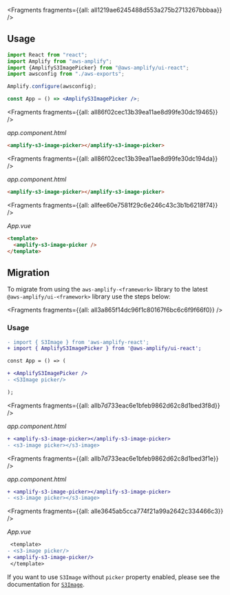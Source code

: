 


<Fragments fragments={{all: all1219ae6245488d553a275b2713267bbbaa}} />

## Usage

<FilterContent framework="react">

```jsx
import React from "react";
import Amplify from "aws-amplify";
import {AmplifyS3ImagePicker} from "@aws-amplify/ui-react";
import awsconfig from "./aws-exports";

Amplify.configure(awsconfig);

const App = () => <AmplifyS3ImagePicker />;
```

</FilterContent>

<FilterContent framework="angular">




<Fragments fragments={{all: all86f02cec13b39ea11ae8d99fe30dc19465}} />

_app.component.html_

```html
<amplify-s3-image-picker></amplify-s3-image-picker>
```

</FilterContent>

<FilterContent framework="ionic">




<Fragments fragments={{all: all86f02cec13b39ea11ae8d99fe30dc194da}} />

_app.component.html_

```html
<amplify-s3-image-picker></amplify-s3-image-picker>
```

</FilterContent>

<FilterContent framework="vue">




<Fragments fragments={{all: allfee60e7581f29c6e246c43c3b1b6218f74}} />

_App.vue_

```html
<template>
  <amplify-s3-image-picker />
</template>
```

</FilterContent>

<ui-component-props tag="amplify-s3-image-picker" prop-type="attr" use-table-headers></ui-component-props>

## Migration

To migrate from using the `aws-amplify-<framework>` library to the latest `@aws-amplify/ui-<framework>` library use the steps below:




<Fragments fragments={{all: all3a865f14dc96f1c80167f6bc6c6f9f66f0}} />

### Usage

<FilterContent framework="react">

```diff
- import { S3Image } from 'aws-amplify-react';
+ import { AmplifyS3ImagePicker } from '@aws-amplify/ui-react';

const App = () => (

+ <AmplifyS3ImagePicker />
- <S3Image picker/>

);
```

</FilterContent>

<FilterContent framework="angular">




<Fragments fragments={{all: allb7d733eac6e1bfeb9862d62c8d1bed3f8d}} />

_app.component.html_

```diff
+ <amplify-s3-image-picker></amplify-s3-image-picker>
- <s3-image picker></s3-image>
```

</FilterContent>

<FilterContent framework="ionic">




<Fragments fragments={{all: allb7d733eac6e1bfeb9862d62c8d1bed3f1e}} />

_app.component.html_

```diff
+ <amplify-s3-image-picker></amplify-s3-image-picker>
- <s3-image picker></s3-image>
```

</FilterContent>

<FilterContent framework="vue">




<Fragments fragments={{all: alle3645ab5cca774f21a99a2642c334466c3}} />

_App.vue_

```diff
 <template>
- <s3-image picker/>
+ <amplify-s3-image-picker/>
 </template>
```

</FilterContent>

If you want to use `S3Image` without `picker` property enabled, please see the documentation for [`S3Image`](/ui/storage/s3-image).
